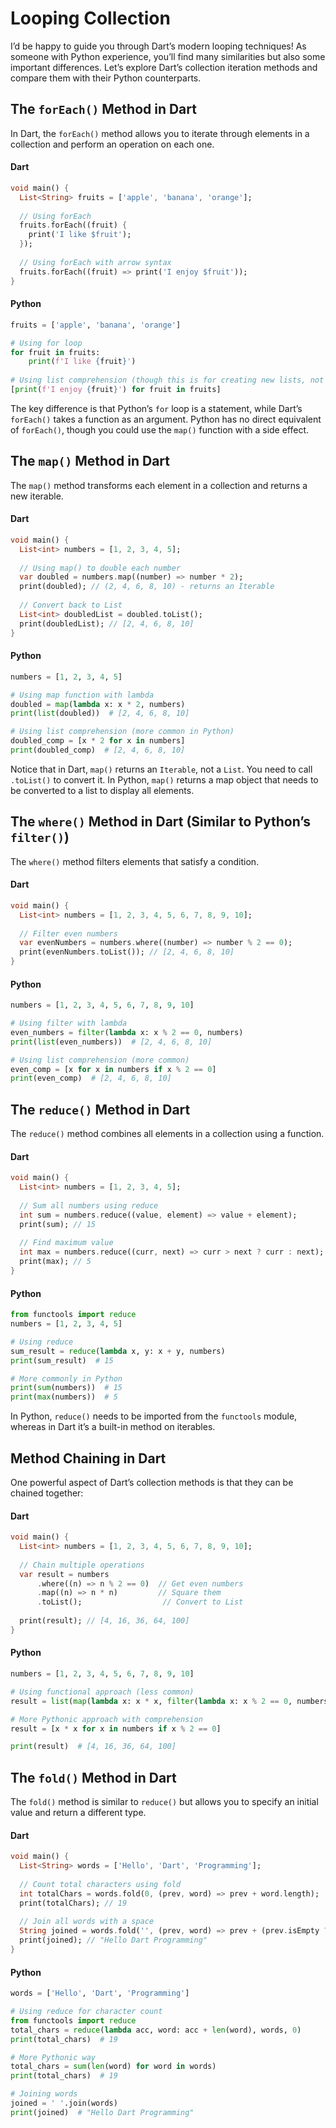 # Looping Collection

I'd be happy to guide you through Dart's modern looping techniques! As someone with Python experience, you'll find many similarities but also some important differences. Let's explore Dart's collection iteration methods and compare them with their Python counterparts.

## The `forEach()` Method in Dart

In Dart, the `forEach()` method allows you to iterate through elements in a collection and perform an operation on each one.

::: {.panel-tabset}
#### Dart

```dart
void main() {
  List<String> fruits = ['apple', 'banana', 'orange'];
  
  // Using forEach
  fruits.forEach((fruit) {
    print('I like $fruit');
  });
  
  // Using forEach with arrow syntax
  fruits.forEach((fruit) => print('I enjoy $fruit'));
}
```

#### Python

```python
fruits = ['apple', 'banana', 'orange']

# Using for loop
for fruit in fruits:
    print(f'I like {fruit}')
    
# Using list comprehension (though this is for creating new lists, not just side effects)
[print(f'I enjoy {fruit}') for fruit in fruits]
```
:::


The key difference is that Python's `for` loop is a statement, while Dart's `forEach()` takes a function as an argument. Python has no direct equivalent of `forEach()`, though you could use the `map()` function with a side effect.

## The `map()` Method in Dart

The `map()` method transforms each element in a collection and returns a new iterable.

::: {.panel-tabset}
#### Dart

```dart
void main() {
  List<int> numbers = [1, 2, 3, 4, 5];
  
  // Using map() to double each number
  var doubled = numbers.map((number) => number * 2);
  print(doubled); // (2, 4, 6, 8, 10) - returns an Iterable
  
  // Convert back to List
  List<int> doubledList = doubled.toList();
  print(doubledList); // [2, 4, 6, 8, 10]
}
```

#### Python

```python
numbers = [1, 2, 3, 4, 5]

# Using map function with lambda
doubled = map(lambda x: x * 2, numbers)
print(list(doubled))  # [2, 4, 6, 8, 10]

# Using list comprehension (more common in Python)
doubled_comp = [x * 2 for x in numbers]
print(doubled_comp)  # [2, 4, 6, 8, 10]
```
:::

Notice that in Dart, `map()` returns an `Iterable`, not a `List`. You need to call `.toList()` to convert it. In Python, `map()` returns a map object that needs to be converted to a list to display all elements.

## The `where()` Method in Dart (Similar to Python's `filter()`)

The `where()` method filters elements that satisfy a condition.

::: {.panel-tabset}
#### Dart

```dart
void main() {
  List<int> numbers = [1, 2, 3, 4, 5, 6, 7, 8, 9, 10];
  
  // Filter even numbers
  var evenNumbers = numbers.where((number) => number % 2 == 0);
  print(evenNumbers.toList()); // [2, 4, 6, 8, 10]
}
```

#### Python

```python
numbers = [1, 2, 3, 4, 5, 6, 7, 8, 9, 10]

# Using filter with lambda
even_numbers = filter(lambda x: x % 2 == 0, numbers)
print(list(even_numbers))  # [2, 4, 6, 8, 10]

# Using list comprehension (more common)
even_comp = [x for x in numbers if x % 2 == 0]
print(even_comp)  # [2, 4, 6, 8, 10]
```

:::


## The `reduce()` Method in Dart

The `reduce()` method combines all elements in a collection using a function.


::: {.panel-tabset}
#### Dart

```dart
void main() {
  List<int> numbers = [1, 2, 3, 4, 5];
  
  // Sum all numbers using reduce
  int sum = numbers.reduce((value, element) => value + element);
  print(sum); // 15
  
  // Find maximum value
  int max = numbers.reduce((curr, next) => curr > next ? curr : next);
  print(max); // 5
}
```

#### Python

```python
from functools import reduce
numbers = [1, 2, 3, 4, 5]

# Using reduce
sum_result = reduce(lambda x, y: x + y, numbers)
print(sum_result)  # 15

# More commonly in Python
print(sum(numbers))  # 15
print(max(numbers))  # 5
```

:::


In Python, `reduce()` needs to be imported from the `functools` module, whereas in Dart it's a built-in method on iterables.



## Method Chaining in Dart

One powerful aspect of Dart's collection methods is that they can be chained together:

::: {.panel-tabset}
#### Dart

```dart
void main() {
  List<int> numbers = [1, 2, 3, 4, 5, 6, 7, 8, 9, 10];
  
  // Chain multiple operations
  var result = numbers
      .where((n) => n % 2 == 0)  // Get even numbers
      .map((n) => n * n)         // Square them
      .toList();                  // Convert to List
  
  print(result); // [4, 16, 36, 64, 100]
}
```

#### Python

```python
numbers = [1, 2, 3, 4, 5, 6, 7, 8, 9, 10]

# Using functional approach (less common)
result = list(map(lambda x: x * x, filter(lambda x: x % 2 == 0, numbers)))

# More Pythonic approach with comprehension
result = [x * x for x in numbers if x % 2 == 0]

print(result)  # [4, 16, 36, 64, 100]
```
:::


## The `fold()` Method in Dart

The `fold()` method is similar to `reduce()` but allows you to specify an initial value and return a different type.

::: {.panel-tabset}
#### Dart

```dart
void main() {
  List<String> words = ['Hello', 'Dart', 'Programming'];
  
  // Count total characters using fold
  int totalChars = words.fold(0, (prev, word) => prev + word.length);
  print(totalChars); // 19
  
  // Join all words with a space
  String joined = words.fold('', (prev, word) => prev + (prev.isEmpty ? '' : ' ') + word);
  print(joined); // "Hello Dart Programming"
}
```

#### Python


```python
words = ['Hello', 'Dart', 'Programming']

# Using reduce for character count
from functools import reduce
total_chars = reduce(lambda acc, word: acc + len(word), words, 0)
print(total_chars)  # 19

# More Pythonic way
total_chars = sum(len(word) for word in words)
print(total_chars)  # 19

# Joining words
joined = ' '.join(words)
print(joined)  # "Hello Dart Programming"
```

:::
